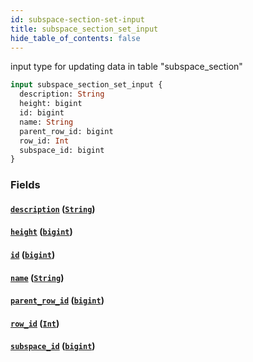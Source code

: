 ```yaml
---
id: subspace-section-set-input
title: subspace_section_set_input
hide_table_of_contents: false
---
```


input type for updating data in table "subspace_section"

```graphql
input subspace_section_set_input {
  description: String
  height: bigint
  id: bigint
  name: String
  parent_row_id: bigint
  row_id: Int
  subspace_id: bigint
}
```

### Fields

#### [`description`](#) ([`String`](../scalars/string))

#### [`height`](#) ([`bigint`](../scalars/bigint))

#### [`id`](#) ([`bigint`](../scalars/bigint))

#### [`name`](#) ([`String`](../scalars/string))

#### [`parent_row_id`](#) ([`bigint`](../scalars/bigint))

#### [`row_id`](#) ([`Int`](../scalars/int))

#### [`subspace_id`](#) ([`bigint`](../scalars/bigint))
